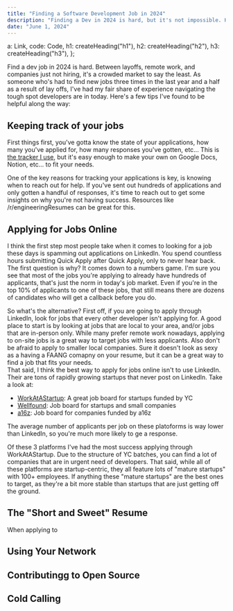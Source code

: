 ```yaml
---
title: "Finding a Software Development Job in 2024"
description: "Finding a Dev in 2024 is hard, but it's not impossible. Here are some tips to help you along the way"
date: "June 1, 2024"
---
```



  a: Link,
  code: Code,
  h1: createHeading("h1"),
  h2: createHeading("h2"),
  h3: createHeading("h3"),
};

Find a dev job in 2024 is hard. Between layoffs, remote work, and companies just not hiring, it's a crowded market to say the least. As someone who's had to find new jobs three times in the last year and a half as a result of lay offs, I've had my fair share of experience navigating the tough spot developers are in today. Here's a few tips I've found to be helpful along the way:

<div class="my-8" />

## <div class="text-2xl">Keeping track of your jobs</div>

First things first, you've gotta know the state of your applications, how many you've applied for, how many responses you've gotten, etc... This is [the tracker I use](https://docs.google.com/spreadsheets/d/1xM2PqhXitGg7Mr_7JHMa9vPLlJfeE_GnDbl8YEpoJ0U/edit?usp=sharing), but it's easy enough to make your own on Google Docs, Notion, etc... to fit your needs.

One of the key reasons for tracking your applications is key, is knowing when to reach out for help. If you've sent out hundreds of applications and only gotten a handful of responses, it's time to reach out to get some insights on why you're not having success. Resources like /r/engineeringResumes can be great for this.

## <div class="text-2xl">Applying for Jobs Online</div>

I think the first step most people take when it comes to looking for a job these days is spamming out applications on LinkedIn. You spend countless hours submitting Quick Apply after Quick Apply, only to never hear back. The first question is why? It comes down to a numbers game. I'm sure you see that most of the jobs you're applying to already have hundreds of applicants, that's just the norm in today's job market. Even if you're in the top 10% of applicants to one of these jobs, that still means there are dozens of candidates who will get a callback before you do. 
<div class="my-8" />
So what's the alternative? First off, if you are going to apply through LinkedIn, look for jobs that every other developer isn't applying for. A good place to start is by looking at jobs that are local to your area, and/or jobs that are in-person only. While many prefer remote work nowadays, applying to on-site jobs is a great way to target jobs with less applicants. Also don't be afraid to apply to smaller local companies. Sure it doesn't look as sexy as a having a FAANG comapny on your resume, but it can be a great way to find a job that fits your needs.
<div class="my-8" />
That said, I think the best way to apply for jobs online isn't to use LinkedIn. Their are tons of rapidly growing startups that never post on LinkedIn. Take a look at:
<ul>
  <li><a class="font-bold" href="https://workatastartup.com/">WorkAtAStartup</a>: A great job board for startups funded by YC</li>
  <li><a class="font-bold" href="https://wellfound.com/">Wellfound</a>: Job board for startups and small companies</li>
  <li><a class="font-bold" href="https://jobs.a16z.com/jobs">a16z</a>: Job board for companies funded by a16z</li>
</ul>
The average number of applicants per job on these platoforms is way lower than LinkedIn, so you're much more likely to ge a response.

Of these 3 platforms I've had the most success applying through WorkAtAStartup. Due to the structure of YC batches, you can find a lot of companies that are in urgent need of developers. That said, while all of these platforms are startup-centric, they all feature lots of "mature startups" with 100+ employees. If anything these "mature startups" are the best ones to target, as they're a bit more stable than startups that are just getting off the ground.
## <div class="text-2xl">The "Short and Sweet" Resume</div>
When applying to 

## <div class="text-2xl">Using Your Network</div>

## <div class="text-2xl">Contributingg to Open Source</div>




## <div class="text-2xl">Cold Calling</div>




